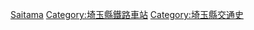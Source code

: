 {{日本行政區劃分類導航|廢站}}
[[Category:日本各都道府縣鐵路廢站|Saitama]]
[[Category:埼玉縣鐵路車站|Category:埼玉縣鐵路車站]]
[[Category:埼玉縣交通史|Category:埼玉縣交通史]]